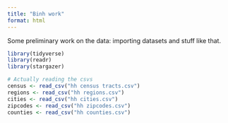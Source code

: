 ```yaml
---
title: "Binh work"
format: html
---
```


Some preliminary work on the data: importing datasets and stuff like that.

```r
library(tidyverse)
library(readr)
library(stargazer)
```

```r
# Actually reading the csvs
census <- read_csv("hh census tracts.csv")
regions <- read_csv("hh regions.csv")
cities <- read_csv("hh cities.csv")
zipcodes <- read_csv("hh zipcodes.csv")
counties <- read_csv("hh counties.csv")

```
